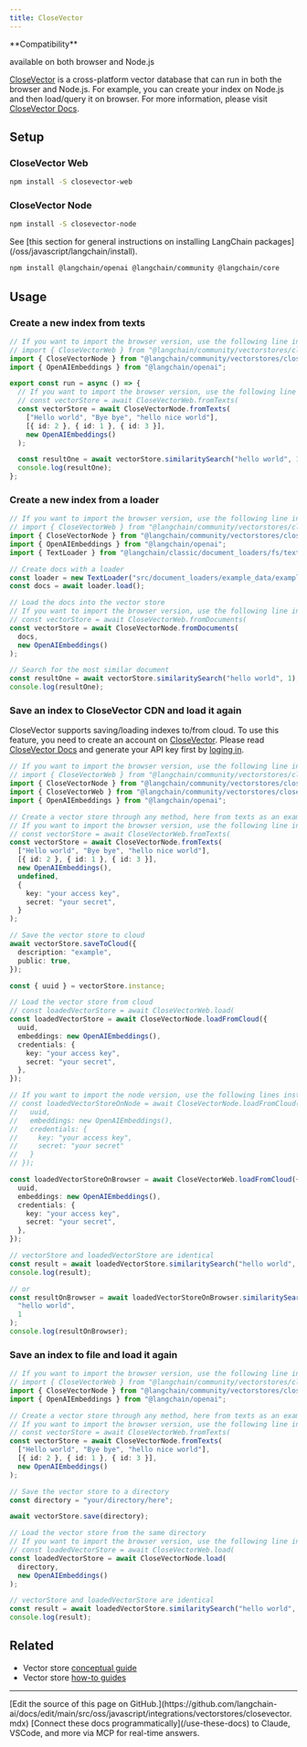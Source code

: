 ```yaml
---
title: CloseVector
---
```


<Tip>
**Compatibility**

available on both browser and Node.js
</Tip>

[CloseVector](https://closevector.getmegaportal.com/) is a cross-platform vector database that can run in both the browser and Node.js. For example, you can create your index on Node.js and then load/query it on browser. For more information, please visit [CloseVector Docs](https://closevector-docs.getmegaportal.com/).

## Setup

### CloseVector Web

```bash npm
npm install -S closevector-web
```
### CloseVector Node

```bash npm
npm install -S closevector-node
```
<Tip>
See [this section for general instructions on installing LangChain packages](/oss/javascript/langchain/install).
</Tip>

```bash npm
npm install @langchain/openai @langchain/community @langchain/core
```

## Usage

### Create a new index from texts

```typescript
// If you want to import the browser version, use the following line instead:
// import { CloseVectorWeb } from "@langchain/community/vectorstores/closevector/web";
import { CloseVectorNode } from "@langchain/community/vectorstores/closevector/node";
import { OpenAIEmbeddings } from "@langchain/openai";

export const run = async () => {
  // If you want to import the browser version, use the following line instead:
  // const vectorStore = await CloseVectorWeb.fromTexts(
  const vectorStore = await CloseVectorNode.fromTexts(
    ["Hello world", "Bye bye", "hello nice world"],
    [{ id: 2 }, { id: 1 }, { id: 3 }],
    new OpenAIEmbeddings()
  );

  const resultOne = await vectorStore.similaritySearch("hello world", 1);
  console.log(resultOne);
};
```

### Create a new index from a loader

```typescript
// If you want to import the browser version, use the following line instead:
// import { CloseVectorWeb } from "@langchain/community/vectorstores/closevector/web";
import { CloseVectorNode } from "@langchain/community/vectorstores/closevector/node";
import { OpenAIEmbeddings } from "@langchain/openai";
import { TextLoader } from "@langchain/classic/document_loaders/fs/text";

// Create docs with a loader
const loader = new TextLoader("src/document_loaders/example_data/example.txt");
const docs = await loader.load();

// Load the docs into the vector store
// If you want to import the browser version, use the following line instead:
// const vectorStore = await CloseVectorWeb.fromDocuments(
const vectorStore = await CloseVectorNode.fromDocuments(
  docs,
  new OpenAIEmbeddings()
);

// Search for the most similar document
const resultOne = await vectorStore.similaritySearch("hello world", 1);
console.log(resultOne);
```

### Save an index to CloseVector CDN and load it again

CloseVector supports saving/loading indexes to/from cloud. To use this feature, you need to create an account on [CloseVector](https://closevector.getmegaportal.com/). Please read [CloseVector Docs](https://closevector-docs.getmegaportal.com/) and generate your API key first by [loging in](https://closevector.getmegaportal.com/).

```typescript
// If you want to import the browser version, use the following line instead:
// import { CloseVectorWeb } from "@langchain/community/vectorstores/closevector/web";
import { CloseVectorNode } from "@langchain/community/vectorstores/closevector/node";
import { CloseVectorWeb } from "@langchain/community/vectorstores/closevector/web";
import { OpenAIEmbeddings } from "@langchain/openai";

// Create a vector store through any method, here from texts as an example
// If you want to import the browser version, use the following line instead:
// const vectorStore = await CloseVectorWeb.fromTexts(
const vectorStore = await CloseVectorNode.fromTexts(
  ["Hello world", "Bye bye", "hello nice world"],
  [{ id: 2 }, { id: 1 }, { id: 3 }],
  new OpenAIEmbeddings(),
  undefined,
  {
    key: "your access key",
    secret: "your secret",
  }
);

// Save the vector store to cloud
await vectorStore.saveToCloud({
  description: "example",
  public: true,
});

const { uuid } = vectorStore.instance;

// Load the vector store from cloud
// const loadedVectorStore = await CloseVectorWeb.load(
const loadedVectorStore = await CloseVectorNode.loadFromCloud({
  uuid,
  embeddings: new OpenAIEmbeddings(),
  credentials: {
    key: "your access key",
    secret: "your secret",
  },
});

// If you want to import the node version, use the following lines instead:
// const loadedVectorStoreOnNode = await CloseVectorNode.loadFromCloud({
//   uuid,
//   embeddings: new OpenAIEmbeddings(),
//   credentials: {
//     key: "your access key",
//     secret: "your secret"
//   }
// });

const loadedVectorStoreOnBrowser = await CloseVectorWeb.loadFromCloud({
  uuid,
  embeddings: new OpenAIEmbeddings(),
  credentials: {
    key: "your access key",
    secret: "your secret",
  },
});

// vectorStore and loadedVectorStore are identical
const result = await loadedVectorStore.similaritySearch("hello world", 1);
console.log(result);

// or
const resultOnBrowser = await loadedVectorStoreOnBrowser.similaritySearch(
  "hello world",
  1
);
console.log(resultOnBrowser);
```

### Save an index to file and load it again

```typescript
// If you want to import the browser version, use the following line instead:
// import { CloseVectorWeb } from "@langchain/community/vectorstores/closevector/web";
import { CloseVectorNode } from "@langchain/community/vectorstores/closevector/node";
import { OpenAIEmbeddings } from "@langchain/openai";

// Create a vector store through any method, here from texts as an example
// If you want to import the browser version, use the following line instead:
// const vectorStore = await CloseVectorWeb.fromTexts(
const vectorStore = await CloseVectorNode.fromTexts(
  ["Hello world", "Bye bye", "hello nice world"],
  [{ id: 2 }, { id: 1 }, { id: 3 }],
  new OpenAIEmbeddings()
);

// Save the vector store to a directory
const directory = "your/directory/here";

await vectorStore.save(directory);

// Load the vector store from the same directory
// If you want to import the browser version, use the following line instead:
// const loadedVectorStore = await CloseVectorWeb.load(
const loadedVectorStore = await CloseVectorNode.load(
  directory,
  new OpenAIEmbeddings()
);

// vectorStore and loadedVectorStore are identical
const result = await loadedVectorStore.similaritySearch("hello world", 1);
console.log(result);
```

## Related

- Vector store [conceptual guide](/oss/javascript/integrations/vectorstores)
- Vector store [how-to guides](/oss/javascript/integrations/vectorstores)

---

<Callout icon="pen-to-square" iconType="regular">
    [Edit the source of this page on GitHub.](https://github.com/langchain-ai/docs/edit/main/src/oss/javascript/integrations/vectorstores/closevector.mdx)
</Callout>
<Tip icon="terminal" iconType="regular">
    [Connect these docs programmatically](/use-these-docs) to Claude, VSCode, and more via MCP for    real-time answers.
</Tip>
